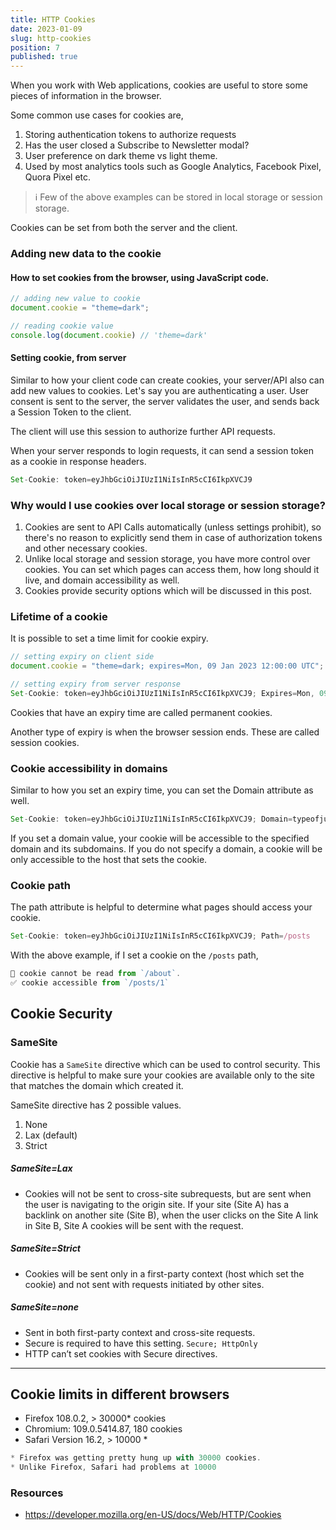 ```yaml
---
title: HTTP Cookies
date: 2023-01-09
slug: http-cookies
position: 7
published: true
---
```

When you work with Web applications, cookies are useful to store some pieces of information in the browser. 

Some common use cases for cookies are, 
1. Storing authentication tokens to authorize requests
2. Has the user closed a Subscribe to Newsletter modal?
3. User preference on dark theme vs light theme.
4. Used by most analytics tools such as Google Analytics, Facebook Pixel, Quora Pixel etc.

> ℹ️    Few of the above examples can be stored in local storage or session storage. 

Cookies can be set from both the server and the client. 

### Adding new data to the cookie

#### How to set cookies from the browser, using JavaScript code. 

```js
// adding new value to cookie
document.cookie = "theme=dark";

// reading cookie value
console.log(document.cookie) // 'theme=dark'
```

#### Setting cookie, from server
Similar to how your client code can create cookies, your server/API also can add new values to cookies. 
Let's say you are authenticating a user. User consent is sent to the server, the server validates the user, and sends back a Session Token to the client. 

The client will use this session to authorize further API requests. 

When your server responds to login requests, it can send a session token as a cookie in response headers. 

```js
Set-Cookie: token=eyJhbGciOiJIUzI1NiIsInR5cCI6IkpXVCJ9
```

### Why would I use cookies over local storage or session storage? 
1. Cookies are sent to API Calls automatically (unless settings prohibit), so there's no reason to explicitly send them in case of authorization tokens and other necessary cookies. 
2. Unlike local storage and session storage, you have more control over cookies. You can set which pages can access them, how long should it live, and domain accessibility as well. 
3. Cookies provide security options which will be discussed in this post. 

### Lifetime of a cookie

It is possible to set a time limit for cookie expiry. 

```js
// setting expiry on client side
document.cookie = "theme=dark; expires=Mon, 09 Jan 2023 12:00:00 UTC";

// setting expiry from server response
Set-Cookie: token=eyJhbGciOiJIUzI1NiIsInR5cCI6IkpXVCJ9; Expires=Mon, 09 Jan 2023 12:00:00 UTC;
```
Cookies that have an expiry time are called permanent cookies.

Another type of expiry is when the browser session ends. These are called session cookies. 

### Cookie accessibility in domains

Similar to how you set an expiry time, you can set the Domain attribute as well. 
```js
Set-Cookie: token=eyJhbGciOiJIUzI1NiIsInR5cCI6IkpXVCJ9; Domain=typeofjust.in
```
If you set a domain value, your cookie will be accessible to the specified domain and its subdomains. If you do not specify a domain, a cookie will be only accessible to the host that sets the cookie. 

### Cookie path

The path attribute is helpful to determine what pages should access your cookie. 
```js
Set-Cookie: token=eyJhbGciOiJIUzI1NiIsInR5cCI6IkpXVCJ9; Path=/posts
```
With the above example, if I set a cookie on the `/posts` path, 
```js
🚫 cookie cannot be read from `/about`.
✅ cookie accessible from `/posts/1`
```

## Cookie Security

### SameSite

Cookie has a `SameSite` directive which can be used to control security. This directive is helpful to make sure your cookies are available only to the site that matches the domain which created it.

SameSite directive has 2 possible values. 
1. None
2. Lax (default)
3. Strict

##### SameSite=Lax
- Cookies will not be sent to cross-site subrequests, but are sent when the user is navigating to the origin site. If your site (Site A) has a backlink on another site (Site B), when the user clicks on the Site A link in Site B, Site A cookies will be sent with the request. 

##### SameSite=Strict
- Cookies will be sent only in a first-party context (host which set the cookie) and not sent with requests initiated by other sites. 

##### SameSite=none
- Sent in both first-party context and cross-site requests. 
- Secure is required to have this setting. `Secure; HttpOnly`
- HTTP can’t set cookies with Secure directives. 

---


## Cookie limits in different browsers

- Firefox 108.0.2, > 30000* cookies
- Chromium: 109.0.5414.87, 180 cookies
- Safari Version 16.2, > 10000 *

```js 
* Firefox was getting pretty hung up with 30000 cookies.
* Unlike Firefox, Safari had problems at 10000
```

### Resources

- https://developer.mozilla.org/en-US/docs/Web/HTTP/Cookies